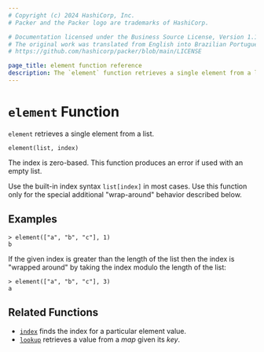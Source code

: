 ```yaml
---
# Copyright (c) 2024 HashiCorp, Inc.
# Packer and the Packer logo are trademarks of HashiCorp.

# Documentation licensed under the Business Source License, Version 1.1.
# The original work was translated from English into Brazilian Portuguese.
# https://github.com/hashicorp/packer/blob/main/LICENSE

page_title: element function reference
description: The `element` function retrieves a single element from a list. Learn how to use the `element` function in Packer templates.
---
```


# `element` Function

`element` retrieves a single element from a list.

```hcl
element(list, index)
```

The index is zero-based. This function produces an error if used with an
empty list.

Use the built-in index syntax `list[index]` in most cases. Use this function
only for the special additional "wrap-around" behavior described below.

## Examples

```shell-session
> element(["a", "b", "c"], 1)
b
```

If the given index is greater than the length of the list then the index is
"wrapped around" by taking the index modulo the length of the list:

```shell-session
> element(["a", "b", "c"], 3)
a
```

## Related Functions

- [`index`](/packer/docs/templates/hcl_templates/functions/collection/index-fn) finds the index for a particular element value.
- [`lookup`](/packer/docs/templates/hcl_templates/functions/collection/lookup) retrieves a value from a _map_ given its _key_.
